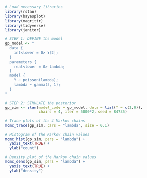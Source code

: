 ```r
# Load necessary libraries
library(rstan)
library(bayesplot)
library(magrittr)
library(tidyverse)
library(janitor)
```

```r
# STEP 1: DEFINE the model
gp_model <- "
  data {
    int<lower = 0> Y[2];
  }
  parameters {
    real<lower = 0> lambda;
  }
  model {
    Y ~ poisson(lambda);
    lambda ~ gamma(3, 1);
  }
"

# STEP 2: SIMULATE the posterior
gp_sim <- stan(model_code = gp_model, data = list(Y = c(2,8)), 
               chains = 4, iter = 5000*2, seed = 84735)
```

```r
# Trace plots of the 4 Markov chains
mcmc_trace(gp_sim, pars = "lambda", size = 0.1)

# Histogram of the Markov chain values
mcmc_hist(gp_sim, pars = "lambda") + 
  yaxis_text(TRUE) + 
  ylab("count")

# Density plot of the Markov chain values
mcmc_dens(gp_sim, pars = "lambda") + 
  yaxis_text(TRUE) + 
  ylab("density")
```

